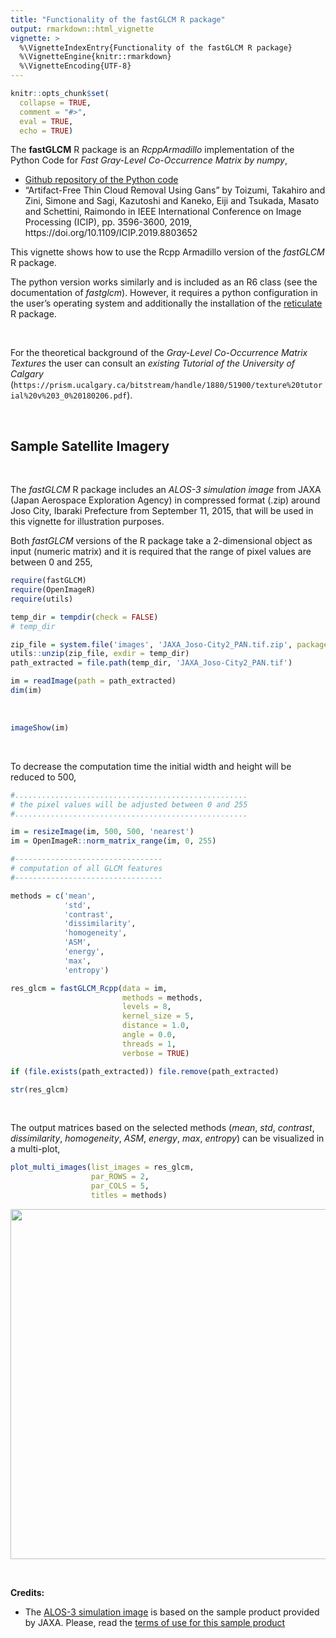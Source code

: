 ```yaml
---
title: "Functionality of the fastGLCM R package"
output: rmarkdown::html_vignette
vignette: >
  %\VignetteIndexEntry{Functionality of the fastGLCM R package}
  %\VignetteEngine{knitr::rmarkdown}
  %\VignetteEncoding{UTF-8}
---
```


```r
knitr::opts_chunk$set(
  collapse = TRUE,
  comment = "#>",
  eval = TRUE,
  echo = TRUE)
```


The **fastGLCM** R package is an *RcppArmadillo* implementation of the Python Code for *Fast Gray-Level Co-Occurrence Matrix by numpy*,

* [Github repository of the Python code](https://github.com/tzm030329/GLCM)
* "Artifact-Free Thin Cloud Removal Using Gans" by Toizumi, Takahiro and Zini, Simone and Sagi, Kazutoshi and Kaneko, Eiji and Tsukada, Masato and Schettini, Raimondo in IEEE International Conference on Image Processing (ICIP), pp. 3596-3600, 2019, https://doi.org/10.1109/ICIP.2019.8803652

This vignette shows how to use the Rcpp Armadillo version of the *fastGLCM* R package. 

The python version works similarly and is included as an R6 class (see the documentation of *fastglcm*). However, it requires a python configuration in the user's operating system and additionally the installation of the [reticulate](https://github.com/rstudio/reticulate) R package.

<br>

For the theoretical background of the *Gray-Level Co-Occurrence Matrix Textures* the user can consult an *existing Tutorial of the University of Calgary* (`https://prism.ucalgary.ca/bitstream/handle/1880/51900/texture%20tutorial%20v%203_0%20180206.pdf`).

<br>

## Sample Satellite Imagery

<br>

The *fastGLCM* R package includes an *ALOS-3 simulation image* from JAXA (Japan Aerospace Exploration Agency) in compressed format (.zip) around Joso City, Ibaraki Prefecture from September 11, 2015, that will be used in this vignette for illustration purposes.

Both *fastGLCM* versions of the R package take a 2-dimensional object as input (numeric matrix) and it is required that the range of pixel values are between 0 and 255,

```r

require(fastGLCM)
require(OpenImageR)
require(utils)

temp_dir = tempdir(check = FALSE)
# temp_dir

zip_file = system.file('images', 'JAXA_Joso-City2_PAN.tif.zip', package = "fastGLCM")
utils::unzip(zip_file, exdir = temp_dir)
path_extracted = file.path(temp_dir, 'JAXA_Joso-City2_PAN.tif')

im = readImage(path = path_extracted)
dim(im)

```
<br>

```r

imageShow(im)

```


<br>

To decrease the computation time the initial width and height will be reduced to 500,

```r

#....................................................
# the pixel values will be adjusted between 0 and 255
#....................................................

im = resizeImage(im, 500, 500, 'nearest')
im = OpenImageR::norm_matrix_range(im, 0, 255)

#---------------------------------
# computation of all GLCM features
#---------------------------------

methods = c('mean',
            'std',
            'contrast',
            'dissimilarity',
            'homogeneity',
            'ASM',
            'energy',
            'max',
            'entropy')

res_glcm = fastGLCM_Rcpp(data = im,
                         methods = methods,
                         levels = 8,
                         kernel_size = 5,
                         distance = 1.0,
                         angle = 0.0,
                         threads = 1,
                         verbose = TRUE)

if (file.exists(path_extracted)) file.remove(path_extracted)

str(res_glcm)

```

<br>

The output matrices based on the selected methods (*mean*, *std*, *contrast*, *dissimilarity*, *homogeneity*, *ASM*, *energy*, *max*, *entropy*) can be visualized in a multi-plot,

```r

plot_multi_images(list_images = res_glcm,
                  par_ROWS = 2,
                  par_COLS = 5,
                  titles = methods)

```

<img src="multiplot.png" width="900" height="560">

<br>

**Credits:**

* The [ALOS-3 simulation image](https://www.eorc.jaxa.jp/ALOS/en/alos-3/datause/a3_simulation_e.htm) is based on the sample product provided by JAXA. Please, read the [terms of use for this sample product](https://earth.jaxa.jp/en/data/policy/)

<br>
